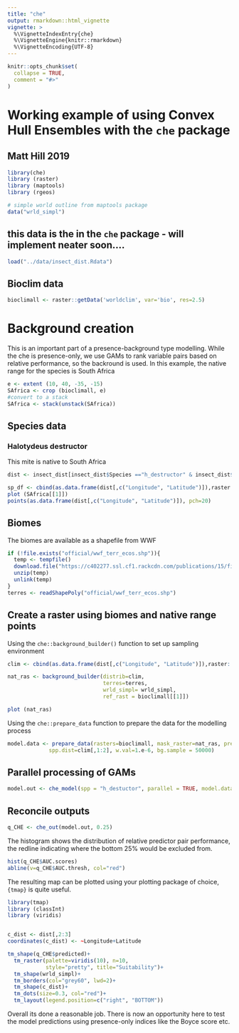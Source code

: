 ```yaml
---
title: "che"
output: rmarkdown::html_vignette
vignette: >
  %\VignetteIndexEntry{che}
  %\VignetteEngine{knitr::rmarkdown}
  %\VignetteEncoding{UTF-8}
---
```


```r
knitr::opts_chunk$set(
  collapse = TRUE,
  comment = "#>"
)
```

# Working example of using Convex Hull Ensembles with the `che` package
## Matt Hill 2019

```r
library(che)
library (raster)
library (maptools)
library (rgeos)

# simple world outline from maptools package
data("wrld_simpl")
```

## this data is the in the `che` package - will implement neater soon....
```r
load("../data/insect_dist.Rdata")
```

## Bioclim data
```r
bioclimall <- raster::getData('worldclim', var='bio', res=2.5)
```

# Background creation

This is an important part of a presence-background type modelling. While the che is presence-only, we use GAMs to rank variable pairs based on relative performance, so the backround is used.
In this example, the native range for the species is South Africa
```r
e <- extent (10, 40, -35, -15)
SAfrica <- crop (bioclimall, e)
#convert to a stack
SAfrica <- stack(unstack(SAfrica))
```

## Species data

### Halotydeus destructor

This mite is native to South Africa
```r
dist <- insect_dist[insect_dist$Species =="h_destructor" & insect_dist$Range == "Native",]

sp_df <- cbind(as.data.frame(dist[,c("Longitude", "Latitude")]),raster::extract(SAfrica, as.data.frame(dist[,c("Longitude", "Latitude")])))
plot (SAfrica[[1]])
points(as.data.frame(dist[,c("Longitude", "Latitude")]), pch=20)
```

## Biomes

The biomes are available as a shapefile from WWF
```r

if (!file.exists("official/wwf_terr_ecos.shp")){
  temp <- tempfile()
  download.file("https://c402277.ssl.cf1.rackcdn.com/publications/15/files/original/official_teow.zip",temp)
  unzip(temp)
  unlink(temp)
}
terres <- readShapePoly("official/wwf_terr_ecos.shp")
```


## Create a raster using biomes and native range points

Using the `che::background_builder()` function to set up sampling environment

```r
clim <- cbind(as.data.frame(dist[,c("Longitude", "Latitude")]),raster::extract(SAfrica, as.data.frame(dist[,c("Longitude", "Latitude")])))

nat_ras <- background_builder(distrib=clim, 
                              terres=terres,
                              wrld_simpl= wrld_simpl, 
                              ref_rast = bioclimall[[1]])

plot (nat_ras)
```

Using the `che::prepare_data` function to prepare the data for the modelling process
```r

model.data <- prepare_data(rasters=bioclimall, mask_raster=nat_ras, predict.to=SAfrica, 
             spp.dist=clim[,1:2], w.val=1.e-6, bg.sample = 50000)
```

## Parallel processing of GAMs
```r

model.out <- che_model(spp = "h_destuctor", parallel = TRUE, model.data=model.data)


```
## Reconcile outputs

```r

q_CHE <- che_out(model.out, 0.25)

```
The histogram shows the distribution of relative predictor pair performance, the redline indicating where the bottom 25% would be excluded from.
```r
hist(q_CHE$AUC.scores)
abline(v=q_CHE$AUC.thresh, col="red")
```

The resulting map can be plotted using your plotting package of choice, `{tmap}` is quite useful.
```r

library(tmap)
library (classInt)
library (viridis)


c_dist <- dist[,2:3]
coordinates(c_dist) <- ~Longitude+Latitude

tm_shape(q_CHE$predicted)+
  tm_raster(palette=viridis(10), n=10,
            style="pretty", title="Suitability")+
  tm_shape(wrld_simpl)+
  tm_borders(col="grey60", lwd=2)+
  tm_shape(c_dist)+
  tm_dots(size=0.3, col="red")+
  tm_layout(legend.position=c("right", "BOTTOM"))
```
Overall its done a reasonable job. There is now an opportunity here to test the model predictions using presence-only indices like the Boyce score etc.
